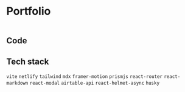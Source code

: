 
<Helmet>
  <title>Portfolio | Projects</title>
</Helmet>

<Container>

# Portfolio

[<img src='/assets/portfolio.png' alt=''/>](/)

## Code

<GithubLink link="https://github.com/alizehkhan/alizehkhan" />

## Tech stack

`vite` `netlify` `tailwind` `mdx` `framer-motion` `prismjs` `react-router` `react-markdown` `react-modal` `airtable-api` `react-helmet-async` `husky`

</Container>
